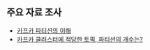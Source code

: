 ## 주요 자료 조사
- [카프카 파티션의 이해](https://12bme.tistory.com/528)
- [카프카 클러스터에 적당한 토픽, 파티션의 개수는?](https://devidea.tistory.com/95) 

